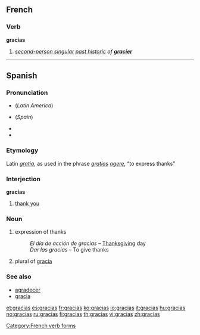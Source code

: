 {{also|Gracias}}
==French==

===Verb===
'''gracias'''

# ''[[second-person singular]] [[past historic]] of '''[[gracier]]'''''

[[Category:French verb forms]]

----

==Spanish==

===Pronunciation===
* {{IPA|/ˈgrasjas/|lang=es}} (''Latin America'')
* {{IPA|/ˈgraθjas̺/|lang=es}} (''Spain'')
* {{audio|Spanish gracias.ogg|audio}}
* {{audio|Gracias.ogg|audio}}

===Etymology===
Latin ''[[gratia]]'', as used in the phrase ''[[gratia]]s [[agere]]'', “to express thanks”

===Interjection===
'''gracias'''

# [[thank you]]

===Noun===
{{infl|es|noun|g=f|g2=p}}

# expression of thanks
#: ''El día de acción de gracias'' &ndash; [[Thanksgiving]] day
#: ''Dar las gracias'' &ndash; To give thanks
# plural of [[gracia]]

===See also===
* [[agradecer]]
* [[gracia]]

[[et:gracias]]
[[es:gracias]]
[[fr:gracias]]
[[ko:gracias]]
[[io:gracias]]
[[it:gracias]]
[[hu:gracias]]
[[no:gracias]]
[[ru:gracias]]
[[fi:gracias]]
[[th:gracias]]
[[vi:gracias]]
[[zh:gracias]]